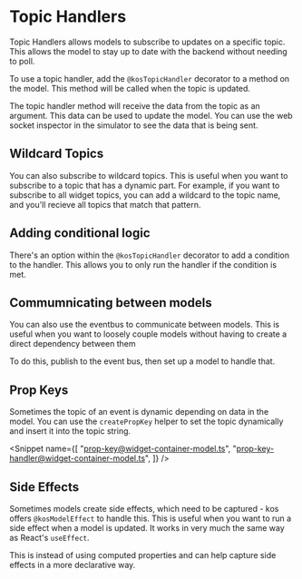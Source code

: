 
<Meta title="Foundations/9. Topic Handlers" />

# Topic Handlers

Topic Handlers allows models to subscribe to updates on a specific topic. This allows the model to stay up to date with the backend without needing to poll.

To use a topic handler, add the `@kosTopicHandler` decorator to a method on the model. This method will be called when the topic is updated.

<Snippet name="widget-container-handler@widget-container-model.ts" />

The topic handler method will receive the data from the topic as an argument. This data can be used to update the model. You can use the web socket inspector in the simulator to see the data that is being sent.

<Canvas of={WidgetListStory} />

## Wildcard Topics

You can also subscribe to wildcard topics. This is useful when you want to subscribe to a topic that has a dynamic part. For example, if you want to subscribe to all widget topics, you can add a wildcard to the topic name, and you'll recieve all topics that match that pattern.

<Snippet name="widget-container-wildcard@widget-container-model.ts" />

## Adding conditional logic

There's an option within the `@kosTopicHandler` decorator to add a condition to the handler. This allows you to only run the handler if the condition is met.

<Snippet name="widget-container-condition@widget-container-model.ts" />

## Commumnicating between models

You can also use the eventbus to communicate between models. This is useful when you want to loosely couple models without having to create a direct dependency between them

To do this, publish to the event bus, then set up a model to handle that.

<Snippet name="publish-event@team-container-model.ts" />

<Snippet name="topic-handler@user-container-model.ts" />

## Prop Keys

Sometimes the topic of an event is dynamic depending on data in the model. You can use the `createPropKey` helper to set the topic dynamically and insert it into the topic string.

<Snippet
  name={[
    "prop-key@widget-container-model.ts",
    "prop-key-handler@widget-container-model.ts",
  ]}
/>

## Side Effects

Sometimes models create side effects, which need to be captured - kos offers `@kosModelEffect` to handle this. This is useful when you want to run a side effect when a model is updated. It works in very much the same way as React's `useEffect`.

This is instead of using computed properties and can help capture side effects in a more declarative way.

<Snippet name="kosModelEffect@widget-model.ts" />
